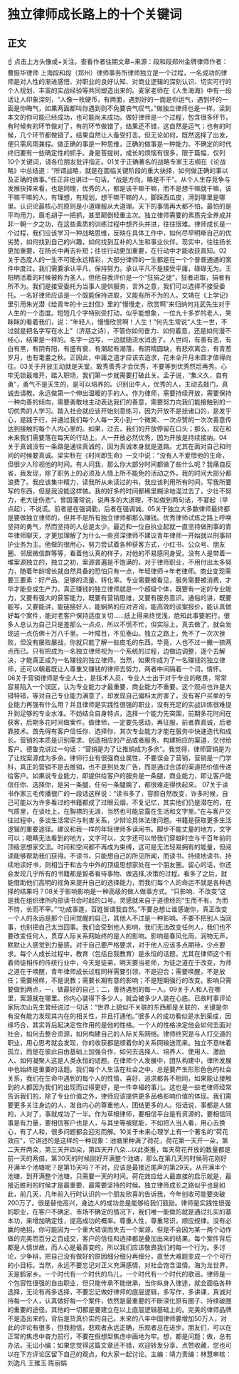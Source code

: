 # 独立律师成长路上的十个关键词
## 正文
☝ 点击上方头像或+关注，查看作者往期文章~来源：段和段郑州金牌律师作者：曹振华律师 上海段和段（郑州）律师事务所律师独立是一个过程，一名成功的律师是对人性的渐进感悟、对职业的良好认知、对商业逻辑的深刻认识、切实可行的个人规划、丰富的实战经验等共同塑造出来的。麦家老师在《人生海海》中有一段话让人印象深刻，“人像一枚硬币，有两面，遇到好的一面是你运气，遇到坏的一面是你晦气，如果两面都叫你遇到则不免要丧气叹气。”做独立律师也是一样，读到本文的你可能已经成功，也可能尚未成功。做好律师是一个过程，包含很多环节，有时候有的环节做对了，有的环节做错了，结果还不错，这自然是运气；也有的时候，几个环节都做错了，结果自然让人备受打击。但无论如何，既然选择了出发，便只需风雨兼程。做正确的事是一种思维，正确的做事是一种能力。不确定的时代终归要有一些确定性的抓手。身是菩提树，成长的烦恼有很多，限于篇幅，仅列10个关键词，请各位朋友批评指正。01关于正确著名的战略专家王志纲在《论战略》中总结道：“所谓战略，就是在面临关键阶段的重大抉择，如何做正确的事以及正确的做事。”任正非也讲过一句话，“战是方向，略是不干”。从个人生存竞争与发展抉择来看，也是同理，优秀的人，都是该干嘛干嘛，而不是想干嘛就干嘛，该干嘛干嘛的人，有理想，有规划，想干嘛干嘛的人，脚踩西瓜皮，滑到哪里是哪里。认识论最核心的原则是小道理服从大道理。天下的事情再大都不怕，最怕的是平均用力，眉毛胡子一把抓，甚至颠倒轻重主次。独立律师需要的素质完全养成并非一朝一夕之功，在这些素质的训练过程中想齐头并进，往往很难。律师成长是一个过程，我们应该学习一种战略思维，反映在具体工作中，如何尽早明晰自己的优劣势，如何找到自己的兴趣，如何找到互补的人生和事业伙伴。现实中，往往扬长更加重要，在扬长中再去补短；往往行动更加重要，在行动中才能收获真知。02关于态度人的一生不可能永远精彩，大部分律师的一生都是在一个个普普通通的案件中度过。我们需要承认平凡，保持努力。承认平凡不是接受平庸，碌碌无为。王阳明活着的时候被称为圣人，但他自我评价是一个“狂狷之徒”，狂者进取，狷者有所不为。我们是接受委托为当事人提供服务，言外之意，我们可以选择不接受委托。一名好律师应该是一个既能保持进取，又能有所不为的人。文靖在《上学记》里引用朱光潜《给青年的十三封信》里的“慢慢走，欣赏啊”来归纳何兆武先生对于人生的一个态度。短短几个字特别受打动，似乎能想象，一位九十多岁的老人，笑眯眯的看着我们，说：“年轻人，慢慢欣赏啊！人生！”何先生常说“人生一世，不过就是把名字写在水上”（济慈之诗），不管你如何奋力、如何着意，还是如何漫不经心，结果是一样的。名字一边写，一边就随流水消逝了。人世间，有善有恶，有白有黑，有阴有阳，有盛有衰，有潮起有潮落，有阴晴圆缺，有悲欢离合，有青葱岁月，也有耄耋之秋。正因此，中庸之道才应该去追求，花未全开月未圆才值得向往。03关于开放主动就是天堂。敢秀善秀才会优秀，不要等到优秀然后再秀。心牢无锁最难开，踏入职场，我们第一步就需要打破此关。孟子说，“集义久，自有勇”，勇气不是天生的，是可以培养的。识别出牛人，优秀的人，主动去敲门，真诚去请教。永远做第一个伸出温暖的手的人。作为律师，需要持续开放，需要保持一种向善的倾向，需要勇敢地主动表达我们的善意，需要努力向我们能接触到的一切优秀的人学习。踏入社会就应该开始刻意练习，因为开放不是挂诸口的，是发乎心，是践于行，并通过我们每个人每一天小到一个微笑、一次点赞的一次次善意传达到接触的每个人内心里的。如果，过去，我们的开放停留在口头；那么，现在和未来我们需要落在每天的行动上。人一开放必然优秀，因为开放是持续接纳。04关于真诚没有一条路是通往真诚的，因为真诚本身就是道路。尤其在面对自己和时间的时候要真诚。梁实秋在《时间即生命》一文中说：“没有人不爱惜他的生命，但很少人珍视他的时间。有人问我，那么你大部分时间都做了些什么呢？我痛自反省，我发现，除了职务上的必须及人情上所不能免的活动之外，我的时间大部分都浪费了。我应该集中精力，读我所从未读过的书，我应该利用所有时间，写我所要写的东西，但是我没能这样做。我的好多的时间都稀里糊涂地混过去了，少壮不努力，老大徒伤悲”。曾国藩常说，说再多的大道理，不如做到两句话，不宴起（早点起），不说谎。前者是在强调勤，后者在强调诚。05关于独立大多数律师最终都是要做独立律师的，但并不是所有独立律师都那么赚钱。优秀律师试炼之路上呼唤坚持的勇气，然而坚持的人总是太少。最近和一位自执业起就一直坚持做刑事的青年律师聊天，才更加理解了为什么一些资深律师不建议青年律师一开始就以刑事辩护业务为主。他做的很用心，努力尝试着各种获客方式，小红书、公众号、朋友圈、邻居微信群等等，看着他认真的样子，对他的不易感同身受。没有人是带着一堆案源独立的，独立之初，案源普遍是不饱满的，对于律师职业，不用付出太多努力，随着年龄增长就自然具备的恐怕只有一点，年轻律师→年老律师。商业变现需要三要素：好产品、足够的流量、转化率。专业需要被看见，服务需要被消费，才华才能变成生产力。真正赚钱的独立律师就是一个超级个体，既要有一定的专业能力，又要有强大的获客能力，既要有营销思维，又要有服务意识。通俗的讲，既要能写，又要能讲，能链接好人，能娴熟的应对咨询，能高效的谈案报价，能认真做好每个案件，能对老客户保持适度关切……纸上得来终觉浅，绝知此事要躬行。很多人总认为自己只是差那么一点点，所以不慌不忙，但实际上，真去做了，就会发现这一点仿佛十万八千里。一叶障目，不见泰山。独立之路上，免不了一次次挫败，但没有屡败屡战，你就只能了解一些皮毛的东西。毕竟，人也不过一撇一捺两点而已。只有把成为一名独立律师视为一个系统的过程，边做边调整，逐个去解决，才能真正成为一名赚钱的独立律师。当然，如果你成为了一名赚钱的独立律师，还可以朝着既让人尊重又赚钱的律师去努力，两者中间隔着一个词，情怀。06关于营销律师是专业人士，是技术人员，专业人士出于对于专业的敬畏，常常容易陷入一个误区，认为专业能力才最重要，商业能力不重要。这个观点也许是大错特错，等对自己专业能力满意了，却发现自己偏科太厉害了，没有客户买单的专业能力再强有什么用？并且律师是实践性很强的职业，没有充足的实战训练很难提升到足够的专业水准。不妨结合自身特点，选择一个能力先突围，前期多花时间在获客，后期多花时间做案件。做律师，一定要先感动，再征服，前者靠真诚，后者靠技术。首先得有客户信任你、选择你，其次专业能力才能在服务中快速迭代和成长。营销的本质是识别需求、创造相应的产品或者服务、构建相应的渠道，交付给客户。德鲁克讲过一句话：“营销是为了让推销成为多余”。我觉得，律师营销是为了让找案源成为多余。律师行业有很强商业属性，不要误会了营销，营销是一门学科，真正的营销不是去推销，也不是到处发广告，而是通过合适的渠道把价值传递给客户。如果说专业能力，即提供给客户的服务是一条腿，商业能力，即让客户能信任你、选择你，是另一条腿，任何一条腿瘸了，都很难走得快起来。 07关于读书作家三毛传播很广的一段话这样说：“读书多了，容颜自然改变，许多时候，自己可能以为许多看过的书籍都成了过眼云烟，不复记忆，其实他们仍是潜在的，在气质里，在谈吐上，在胸襟的无涯，当然也可能显露在生活和文字里。”在与客户交往过程中，多谈生活常识与利害关系，少辩论具体法律问题。书籍是获取更多生活逻辑的重要途径。建议和我一样的年轻律师多读闲书。脚步不能丈量的地方，文字可以；眼睛无法看到的地方，文字可以，文字还可以带我们穿越时空与千百年前的顶级思想家交流。时间和空间都不再成为束缚，这可是无法轻易拥有的能量，但阅读能够帮助我们获得。不读书，只能想自己的所见所闻，而读书、持续地读书、持续地读好书，则相当于和古今中外的顶级思想家处在一个朋友圈。留心的话，你还会发现几乎所有的书籍都是智者看待事物、做选择,决策的过程。看多了之后，就能借助他们高明的视角来提升自己的选择能力，而我们每个人的命运不就是各种选择的结果吗？08关于影响影响是一种高级的做人做事方式。“只影响、不改变”这是我在组织律所内部读书会时起的口号。灵感就来自于道德经的“生而不有，为而不恃，长而不宰。”“功成事遂，百姓皆谓我自然。”不要总想让谁感谢你，真正改变一个人的永远是那个日间觉醒的自己，其他人不过是一种影响。不要不把别人当回事，也别把自己太当回事。我们会受到他人影响，我们无法改变任何人，我们也不要改变任何人，贯穿人际关系网始终的是人的影响。影响是春风化雨，润物无声，默默让人感觉到力量感。对于自己要严格要求，对于他人应该多点期待，少点要求。每个人成长过程中，教育（包括自我教育）是永恒的话题，尤其在律师这个有着师徒相传的传统行业中，今天是徒弟，明天要当老师，为徒之道在于改变，为师之道在于唤醒，青年律师成长过程同样需要引领，不是迎合；需要唤醒，不是放任；需要榜样，不是说教；需要长期有意的影响；不是短期强行的改变。影响只需要做到两点，一，做最好的自己；二，善待遇到的每一人。09关于人和人在哪里，案源就在哪里。你内心装得下多少人，就会被多少人装在心底。已故时事评论家阮次山先生曾经说过一句话：“世界上貌似不关联的东西都是关联的，关键是你有没有能力发现其内在的相关性，并且打通他。”很多人的成功看似是水到渠成，因缘巧合，其实背后起决定性作用的是他的性格。一个人的性格决定他会如何去面对社会，如何去整合资源，如何构建自己的人际关系网络。律师终究是与人打交道的职业，用心思考就会发现，你的收获都是顺着你的关系网输送而来。独立不意味着孤立，而是在彼此自由基础上加强合作，如何去选择人、培养人、使用人、激励人、如何凝聚人这是人类永恒的话题。在律师个人发展中，团队构建中，律所发展中也始终是重要的话题。我们每个人生活在社会之中，总是要产生形形色色的社会关系，我们在生命中遇到的每个人的性情、喜好、追求都各不相同，如果能让接触到的人都因为我们的出现而过得更好，是一件幸福的事儿。这也是一些老律师经常告诉我们的，除了专业价值之外，律师应该提供更多品格影响价值的体现。我们需要更多关注身边的人，发自内心的尊重他人，团结更多的人。俗话说，事都是人做的，人对了，事就成功了一半。作为草根律师，要相信平台是有资源的，要相信同事是有力量，要相信客户也是人，与其坐等被赋能，不如把人当人看，用心去换心，有了人和，很多问题都会迎刃而解。10关于未来心理学上有一个著名的“荷花效应”，它讲述的是这样的一种现象：池塘里种满了荷花，荷花第一天开一朵，第二天开两朵，第三天开四朵，第四天开八朵...以此类推，每天荷花开放的数量都是前一天的两倍，第30天的时候刚好开满整个池塘，那么在第几天的时候荷花刚好开满半个池塘呢？是第15天吗？不对，应该是最接近尾声的第29天。从开满半个池塘，到开满整个池塘，只需要一天的时间。荷花效应给人最直接的启示就是，最接近胜利的时候才是最重要、最需要坚持的时候。独立律师成长之路似乎也是如此，前几天，几年前入行时认识的一个朋友欣喜的告诉我，今年创收可能要突破200万了。很是替他高兴，身边人的成功总是能够给我们鼓励。律师是实践性很强的职业，在客户不确定、市场不确定的情况下，我们唯一能做的就是通过扎实的基本功，来增加确定性，提高成功的概率。尊重人性，尊重常识，顺应规律。没有必赢的绝招。你可能因为一个重大错误而失去一个案源，但是不会因为某一两个动作做的完美而百分之百成交，客户的信任和选择都是叠加出来的结果。每个案件背后都是人情世故，而人心是最善变的，所以我们应该敬畏我们的每一个行为。多讨论，少争辩，把自己没有做好的原因细分细分再细分，直至大难题变成一个个可行的小目标。当然，永远不要忘记对正义充满感情，对社会饱含温情。海为龙世界，天是鹤家乡。一个时代有一个时代的鸟儿，一个时代有一个时代的歌谣。律师是一个包容性很强的自由职业，但只能传承不能继承，当你纵身入律途，就会面临各种选择，无论有再多选择，不要忘记做好律师的底层逻辑，多写作，多讲课，真诚对待每一个人，认真做好每一个案件，依然是最重要的不断深化原有圈子、持续破圈的重要的途径。其他的一切都是要建立在以上底层逻辑基础上的。完美的律师品牌不是造出来的，背后是货真价实的自己。未来的八年中国律师要增加50万人，对此的评论有很多，但我相信，悲观者永远正确，乐观者总在进步。朋友们，可以在正常的焦虑中奋力前行，不要在假想型焦虑中画地为牢。想，都是问题；做，总有办法。无讼小编：如果您觉得这篇文章还不错，欢迎转发分享、点赞收藏，您也可以在下方评论区留下自己的观点，和大家一起讨论。主编：靖力责编：林慧审核：刘逸凡 王雅玉 陈丽娟